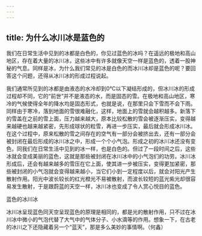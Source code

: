 ```yaml
---
---
---
```

title: 为什么冰川冰是蓝色的
---




我们在日常生活中见到的冰都是白色的，你见过蓝色的冰吗？在遥远的极地和高山地区，存在着大量的冰川冰，这些冰中有许多就像天空一样是蓝色的，透着一股神秘的气息。同样是冰，为什么我们常见的冰是白色的而冰川冰却是蓝色的呢？要回答这个问题，还得从冰川冰的形成过程说起。

我们通常所见到的冰都是由液态的水冷却到0℃以下凝结形成的，但冰川冰的形成过程却不同，它的“前世”并不是液态的水，而是固态的雪。在极地和高山地区，寒冷的气候使得全年的降水均是固态形式，也就是说，在那里只会下雪而不会下雨。同样由于寒冷，落到地面的雪很难融化，这样，地面上的雪就会越积越多。新落下的雪盖在之前的雪上面，压力越来越大，原本比较松散的雪会被逐渐压实，变得越来越硬也越来越紧密，先形成球状的粒雪，再进一步压实，最后就会形成冰川冰。在这个过程中，原来松散的雪之间存在的空气有一部分会被挤出去，还有一部分会被封闭在最后形成的冰川冰之中，形成一个个小气泡。形成之初的冰川冰还没有变色，同我们在日常生活中见到的冰一样，也是白色的。但过了一段时间之后，这些冰就会变成美丽的蓝色，这就是那些被封闭在冰川冰中的小气泡们的功劳。冰川冰形成后，还会有越来越多的雪压在它上面，使其进一步被压实，变得更加紧密，那些被封闭的小气泡就会变得越来越小，当它们小到一定程度以后，就会对阳光产生散射作用。阳光中波长较长的红光橙光不易被散射，而波长较短的蓝光紫光却很容易发生散射，于是跟蔚蓝的天空一样，冰川冰也变成了令人赏心悦目的蓝色。

蓝色的冰川冰



冰川冰呈现蓝色同天空呈现蓝色的原理是相同的，都是光的散射作用，只不过在冰川冰中微小的气泡代替了大气中的气体分子、小水滴等的作用。想象一下，在古老的冰川之下还隐藏着另一个“蓝天”，那是多么美妙的事情啊。（何鑫）